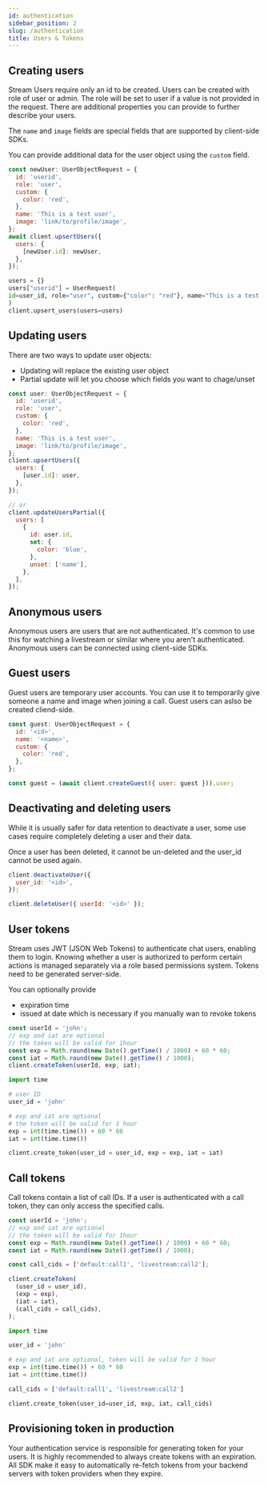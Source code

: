 ```yaml
---
id: authentication
sidebar_position: 2
slug: /authentication
title: Users & Tokens
---
```



## Creating users

Stream Users require only an id to be created. Users can be created with role of user or admin. The role will be set to user if a value is not provided in the request. There are additional properties you can provide to further describe your users.

The `name` and `image` fields are special fields that are supported by client-side SDKs.

You can provide additional data for the user object using the `custom` field.

<Tabs groupId="examples">
<TabItem value="js" label="JavaScript">

```js
const newUser: UserObjectRequest = {
  id: 'userid',
  role: 'user',
  custom: {
    color: 'red',
  },
  name: 'This is a test user',
  image: 'link/to/profile/image',
};
await client.upsertUsers({
  users: {
    [newUser.id]: newUser,
  },
});
```

</TabItem>
<TabItem value="py" label="Python">

```py
users = {}
users["userid"] = UserRequest(
id=user_id, role="user", custom={"color": "red"}, name="This is a test user",image: "link/to/profile/image",
)
client.upsert_users(users=users)
```

</TabItem>
</Tabs>

## Updating users

There are two ways to update user objects:

- Updating will replace the existing user object
- Partial update will let you choose which fields you want to chage/unset

<Tabs groupId="examples">
<TabItem value="js" label="JavaScript">

```js
const user: UserObjectRequest = {
  id: 'userid',
  role: 'user',
  custom: {
    color: 'red',
  },
  name: 'This is a test user',
  image: 'link/to/profile/image',
};
client.upsertUsers({
  users: {
    [user.id]: user,
  },
});

// or
client.updateUsersPartial({
  users: [
    {
      id: user.id,
      set: {
        color: 'blue',
      },
      unset: ['name'],
    },
  ],
});
```

</TabItem>
</Tabs>

## Anonymous users

Anonymous users are users that are not authenticated. It's common to use this for watching a livestream or similar where you aren't authenticated. Anonymous users can be connected using client-side SDKs.

## Guest users

Guest users are temporary user accounts. You can use it to temporarily give someone a name and image when joining a call. Guest users can aslso be created cliend-side.

<Tabs groupId="examples">
<TabItem value="js" label="JavaScript">

```js
const guest: UserObjectRequest = {
  id: '<id>',
  name: '<name>',
  custom: {
    color: 'red',
  },
};

const guest = (await client.createGuest({ user: guest })).user;
```

</TabItem>
</Tabs>

## Deactivating and deleting users

While it is usually safer for data retention to deactivate a user, some use cases require completely deleting a user and their data.

Once a user has been deleted, it cannot be un-deleted and the user_id cannot be used again.
<Tabs groupId="examples">
<TabItem value="js" label="JavaScript">

```js
client.deactivateUser({
  user_id: '<id>',
});

client.deleteUser({ userId: '<id>' });
```
</TabItem>
</Tabs>

## User tokens

Stream uses JWT (JSON Web Tokens) to authenticate chat users, enabling them to login. Knowing whether a user is authorized to perform certain actions is managed separately via a role based permissions system. Tokens need to be generated server-side.

You can optionally provide

- expiration time
- issued at date which is necessary if you manually wan to revoke tokens

<Tabs groupId="examples">
<TabItem value="js" label="JavaScript">

```js
const userId = 'john';
// exp and iat are optional
// the token will be valid for 1hour
const exp = Math.round(new Date().getTime() / 1000) + 60 * 60;
const iat = Math.round(new Date().getTime() / 1000);
client.createToken(userId, exp, iat);
```

</TabItem>
<TabItem value="py" label="Python">

```py
import time

# user ID
user_id = 'john'

# exp and iat are optional
# the token will be valid for 1 hour
exp = int(time.time()) + 60 * 60
iat = int(time.time())

client.create_token(user_id = user_id, exp = exp, iat = iat)
```

</TabItem>
</Tabs>

## Call tokens

Call tokens contain a list of call IDs. If a user is authenticated with a call token, they can only access the specified calls.

<Tabs groupId="examples">
<TabItem value="js" label="JavaScript">

```js
const userId = 'john';
// exp and iat are optional
// the token will be valid for 1hour
const exp = Math.round(new Date().getTime() / 1000) + 60 * 60;
const iat = Math.round(new Date().getTime() / 1000);

const call_cids = ['default:call1', 'livestream:call2'];

client.createToken(
  (user_id = user_id),
  (exp = exp),
  (iat = iat),
  (call_cids = call_cids),
);
```

</TabItem>
<TabItem value="py" label="Python">

```py
import time

user_id = 'john'

# exp and iat are optional, token will be valid for 1 hour
exp = int(time.time()) + 60 * 60
iat = int(time.time())

call_cids = ['default:call1', 'livestream:call2']

client.create_token(user_id=user_id, exp, iat, call_cids)
```

</TabItem>
</Tabs>

## Provisioning token in production

Your authentication service is responsible for generating token for your users. It is highly recommended to always create tokens with an expiration.
All SDK make it easy to automatically re-fetch tokens from your backend servers with token providers when they expire.
